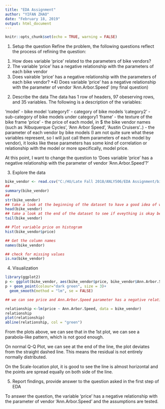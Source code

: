 ```yaml
---
title: "EDA Assignment"
author: "YIFAN ZHAO"
date: "February 18, 2019"
output: html_document
---
```


```r
knitr::opts_chunk$set(echo = TRUE, warning = FALSE)
```
1. Setup the question
Refine the problem, the following questions reflect the process of refining the question:
1) How does variable 'price' related to the parameters of bike vendors?
2) The variable 'price' has a negative relationship with the parameters of each bike vendor
3) Does vairable 'price' has a negative relationship with the parameters of each bike vendor? 
*4) Does variable 'price' has a negative relationship with the parameter of vendor 'Ann.Arbor.Speed' (my final question)

2. Describe the data
The data has 1 row of headers, 97 obeserving rows, and 35 variables. 
The following is a description of the variables:

'model' - bike model
'category1' - category of bike models
'category2' - sub-category of bike models under category1
'frame' - the texture of the bike frame
'price' - the price of each model, in $
the bike vendor names (such as 'Albuquerque Cycles', 'Ann Arbor Speed', 'Austin Cruisers'..) - the parameter of each vendor by bike models (I am not quite sure what these variables represent, so I will just call them parameters of each model by vendor), it looks like these parameters has some kind of correlation or relationship with the model or more specifically, model price.

At this point, I want to change the question to 'Does variable 'price' has a negative relationship with the parameter of vendor 'Ann.Arbor.Speed'?'

3. Explore the data
```r
bike_vendor <- read.csv("C:/HU/Late Fall 2018/ANLY506/EDA Assignment/bikeVendors.csv")
##
summary(bike_vendor)
## 
str(bike_vendor)
## take a look at the beginning of the dataset to have a good idea of what the dataset look like
head(bike_vendor)
## take a look at the end of the dataset to see if eveything is okay because some dataset has rows that are omitted at the end
tail(bike_vendor)

## Plot variable price on histogram
hist(bike_vendor$price)

## Get the column names
names(bike_vendor)

## check for missing values
is.na(bike_vendor)
```

4. Visualization
```r
library(ggplot2)
p <- ggplot(bike_vendor, aes(bike_vendor$price, bike_vendor$Ann.Arbor.Speed))
p + geom_point(colour="dark green", size = 3)+
  geom_smooth(method = "lm", se = FALSE)

## we can see price and Ann.Arbor.Speed parameter has a negative relationship 

relationship <-lm(price ~ Ann.Arbor.Speed, data = bike_vendor)
relationship
plot(relationship)
abline(relationship, col = "green")
```
From the plots above, we can see that in the 1st plot, we can see a parabola-like pattern, which is not good enough.

On normal Q-Q Plot, we can see at the end of the line, the plot deviates from the straight dashed line. This means the residual is not entirely normally distributed.

On the Scale-location plot, it is good to see the line is almost horizontal and the points are spread equally on both side of the line.

5. Report findings, provide answer to the question asked in the first step of EDA

To answer the question, the variable 'price' has a negative relationship with the parameter of vendor 'Ann.Arbor.Speed' and the assumptions are tested.